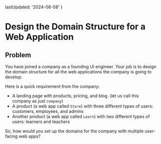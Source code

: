 
  lastUpdated: '2024-08-08'
}

# Design the Domain Structure for a Web Application

## Problem

You have joined a company as a founding UI engineer. Your job is to design the domain structure for all the web applications the company is going to develop.

Here is a quick requirement from the company:

- A landing page with products, pricing, and blog. (let us call this company as just `company`)
- A product (a web app called `Store`) with three different types of users: customers, employees, and admins
- Another product (a web app called `Learn`) with two different types of users: learners and teachers

So, how would you set up the domains for the company with multiple user-facing web apps?